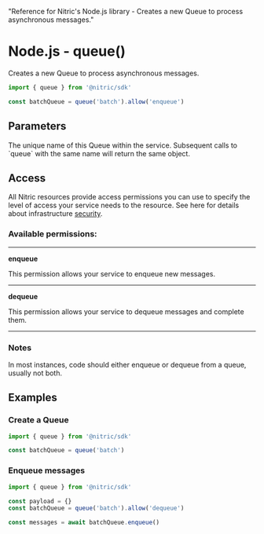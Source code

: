   "Reference for Nitric's Node.js library - Creates a new Queue to process asynchronous messages."

# Node.js - queue()

Creates a new Queue to process asynchronous messages.

```javascript
import { queue } from '@nitric/sdk'

const batchQueue = queue('batch').allow('enqueue')
```

## Parameters

<Properties>
  <Property name="name" required type="string">
    The unique name of this Queue within the service. Subsequent calls to
    `queue` with the same name will return the same object.
  </Property>
</Properties>

## Access

All Nitric resources provide access permissions you can use to specify the level of access your service needs to the resource. See here for details about infrastructure [security](/foundations/infrastructure/security).

### Available permissions:

---

**enqueue**

This permission allows your service to enqueue new messages.

---

**dequeue**

This permission allows your service to dequeue messages and complete them.

---

### Notes

In most instances, code should either enqueue or dequeue from a queue, usually not both.

## Examples

### Create a Queue

```javascript
import { queue } from '@nitric/sdk'

const batchQueue = queue('batch')
```

### Enqueue messages

```javascript
import { queue } from '@nitric/sdk'

const payload = {}
const batchQueue = queue('batch').allow('dequeue')

const messages = await batchQueue.enqueue()
```
